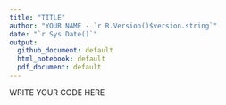 ```yaml
---
title: "TITLE"
author: "YOUR NAME - `r R.Version()$version.string`"
date: "`r Sys.Date()`"
output:
  github_document: default
  html_notebook: default
  pdf_document: default
---
```


WRITE YOUR CODE HERE

